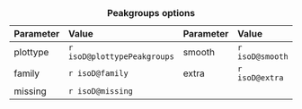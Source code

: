 |Parameter        | Value                         | Parameter   | Value                   |
|:----            | :----                         | :----       | :----                   |
|plottype         | `r isoD@plottypePeakgroups`   | smooth      | `r isoD@smooth`         |
|family           | `r isoD@family`               | extra       | `r isoD@extra`          |
|missing          | `r isoD@missing`              | 
Table: **Peakgroups options**  